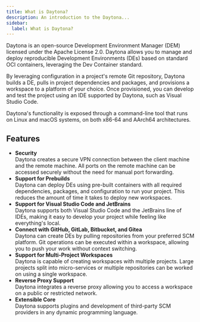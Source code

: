 ```yaml
---
title: What is Daytona?
description: An introduction to the Daytona...
sidebar:
  label: What is Daytona?
---
```


Daytona is an open-source Development Environment Manager (DEM) licensed under the Apache License 2.0. Daytona allows you to manage and deploy reproducible Development Environments (DEs) based on standard OCI containers, leveraging the Dev Container standard.

By leveraging configuration in a project's remote Git repository, Daytona builds a DE, pulls in project dependencies and packages, and provisions a workspace to a platform of your choice. Once provisioned, you can develop and test the project using an IDE supported by Daytona, such as Visual Studio Code.

Daytona's functionality is exposed through a command-line tool that runs on Linux and macOS systems, on both x86-64 and AArch64 architectures.

## Features
*   __Security__  
    Daytona creates a secure VPN connection between the client machine and the remote machine. All ports on the remote machine can be accessed securely without the need for manual port forwarding.
*   __Support for Prebuilds__  
    Daytona can deploy DEs using pre-built containers with all required dependencies, packages, and configuration to run your project. This reduces the amount of time it takes to deploy new workspaces.
*   __Support for Visual Studio Code and JetBrains__   
    Daytona supports both Visual Studio Code and the JetBrains line of IDEs, making it easy to develop your project while feeling like everything's local.
*   __Connect with GitHub, GitLab, Bitbucket, and Gitea__  
    Daytona can create DEs by pulling repositories from your preferred SCM platform. Git operations can be executed within a workspace, allowing you to push your work without context switching.
*   __Support for Multi-Project Workspaces__  
    Daytona is capable of creating workspaces with multiple projects. Large projects split into micro-services or multiple repositories can be worked on using a single workspace.
*   __Reverse Proxy Support__  
    Daytona integrates a reverse proxy allowing you to access a workspace on a public or restricted network.
*   __Extensible Core__  
    Daytona supports plugins and development of third-party SCM providers in any dynamic programming language.
